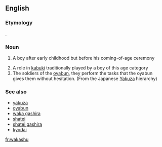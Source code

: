 ==English==

===Etymology===
{{etyl|ja|en}} {{m|ja|若衆||young person}}.

===Noun===
{{en-noun|wakashu}}

# {{label|en|archaic}} A boy after early childhood but before his coming-of-age ceremony
# A role in [[kabuki]] traditionally played by a boy of this age category
# The soldiers of the [[oyabun]], they perform the tasks that the oyabun gives them without hesitation. (From the Japanese [[Yakuza]] hierarchy)

===See also===
* [[yakuza]]
* [[oyabun]]
* [[waka gashira]]
* [[shatei]]
* [[shatei gashira]]
* [[kyodai]]

[[fr:wakashu]]